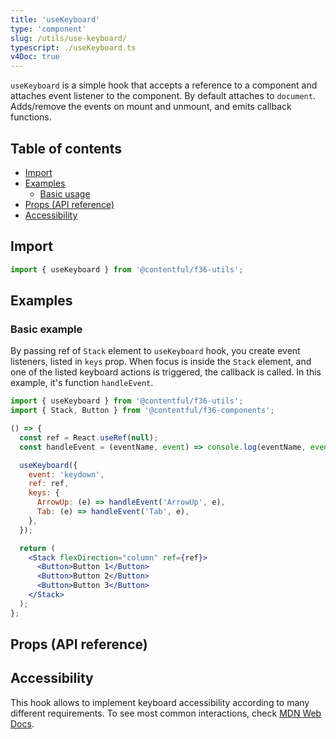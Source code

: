 ```yaml
---
title: 'useKeyboard'
type: 'component'
slug: /utils/use-keyboard/
typescript: ./useKeyboard.ts
v4Doc: true
---
```



`useKeyboard` is a simple hook that accepts a reference to a component and attaches event listener to the component. By default attaches to `document`. Adds/remove the events on mount and unmount, and emits callback functions.

## Table of contents

- [Import](#import)
- [Examples](#examples)
  - [Basic usage](#basic-usage)
- [Props (API reference)](#props-api-reference)
- [Accessibility](#accessibility)

## Import

```jsx static=true
import { useKeyboard } from '@contentful/f36-utils';
```

## Examples

### Basic example

By passing ref of `Stack` element to `useKeyboard` hook, you create event listeners, listed in `keys` prop. When focus is inside the `Stack` element, and one of the listed keyboard actions is triggered, the callback is called. In this example, it's function `handleEvent`.

```jsx static=true
import { useKeyboard } from '@contentful/f36-utils';
import { Stack, Button } from '@contentful/f36-components';

() => {
  const ref = React.useRef(null);
  const handleEvent = (eventName, event) => console.log(eventName, event);

  useKeyboard({
    event: 'keydown',
    ref: ref,
    keys: {
      ArrowUp: (e) => handleEvent('ArrowUp', e),
      Tab: (e) => handleEvent('Tab', e),
    },
  });

  return (
    <Stack flexDirection="column" ref={ref}>
      <Button>Button 1</Button>
      <Button>Button 2</Button>
      <Button>Button 3</Button>
    </Stack>
  );
};
```

## Props (API reference)

<Props of="useKeyboard" />

## Accessibility

This hook allows to implement keyboard accessibility according to many different requirements. To see most common interactions, check [MDN Web Docs](https://developer.mozilla.org/en-US/docs/Web/Accessibility/ARIA/Roles/Grid_Role#keyboard_interactions).
